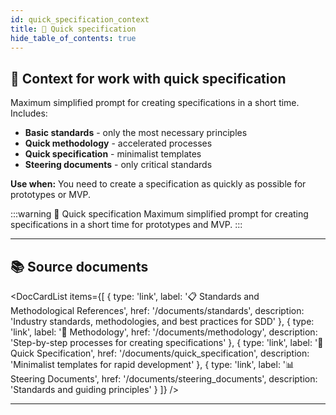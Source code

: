 ```yaml
---
id: quick_specification_context
title: 🚀 Quick specification
hide_table_of_contents: true
---
```


## 🚀 Context for work with quick specification

Maximum simplified prompt for creating specifications in a short time. Includes:

- **Basic standards** - only the most necessary principles
- **Quick methodology** - accelerated processes
- **Quick specification** - minimalist templates
- **Steering documents** - only critical standards

**Use when:** You need to create a specification as quickly as possible for prototypes or MVP.

:::warning 🚀 Quick specification
Maximum simplified prompt for creating specifications in a short time for prototypes and MVP.
:::

---

## 📚 Source documents


<DocCardList items={[
  { type: 'link', label: '📋 Standards and Methodological References', href: '/documents/standards', description: 'Industry standards, methodologies, and best practices for SDD' },
  { type: 'link', label: '🔧 Methodology', href: '/documents/methodology', description: 'Step-by-step processes for creating specifications' },
  { type: 'link', label: '🚀 Quick Specification', href: '/documents/quick_specification', description: 'Minimalist templates for rapid development' },
  { type: 'link', label: '📊 Steering Documents', href: '/documents/steering_documents', description: 'Standards and guiding principles' }
]} />

---


<CopyButton/>


<StandardsDoc />

<MethodologyDoc />

<QuickSpecificationDoc />

<SteeringDocumentsDoc />
